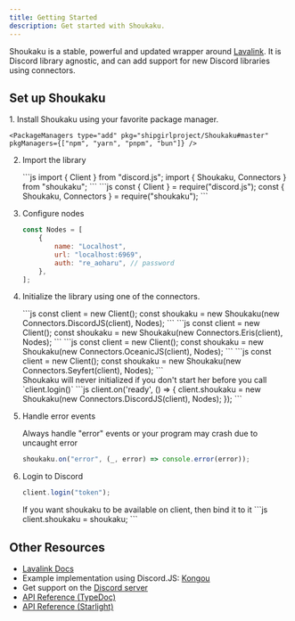```yaml
---
title: Getting Started
description: Get started with Shoukaku.
---
```



Shoukaku is a stable, powerful and updated wrapper around [Lavalink](https://lavalink.dev/). It is Discord library agnostic, and can add support for new Discord libraries using connectors.

## Set up Shoukaku
<Steps>
1. Install Shoukaku using your favorite package manager.

    <PackageManagers type="add" pkg="shipgirlproject/Shoukaku#master" pkgManagers={["npm", "yarn", "pnpm", "bun"]} />

2. Import the library

    <Tabs>
        <TabItem label="ESM">
            ```js
            import { Client } from "discord.js";
            import { Shoukaku, Connectors } from "shoukaku";
            ```
        </TabItem>
        <TabItem label="CJS">
            ```js
            const { Client } = require("discord.js");
            const { Shoukaku, Connectors } = require("shoukaku");
            ```
        </TabItem>
    </Tabs>

3. Configure nodes

    ```js
    const Nodes = [
        {
            name: "Localhost",
            url: "localhost:6969",
            auth: "re_aoharu", // password
        },
    ];
    ```

4. Initialize the library using one of the connectors.
    
    <Tabs>
        <TabItem label="Discord.JS">
            ```js
            const client = new Client();
            const shoukaku = new Shoukaku(new Connectors.DiscordJS(client), Nodes);
            ```
        </TabItem>
        <TabItem label="Eris">
            ```js
            const client = new Client();
            const shoukaku = new Shoukaku(new Connectors.Eris(client), Nodes);
            ```
        </TabItem>
        <TabItem label="Oceanic.JS">
            ```js
            const client = new Client();
            const shoukaku = new Shoukaku(new Connectors.OceanicJS(client), Nodes);
            ```
        </TabItem>
        <TabItem label="Seyfert">
            ```js
            const client = new Client();
            const shoukaku = new Shoukaku(new Connectors.Seyfert(client), Nodes);
            ```
        </TabItem>
    </Tabs>

    <Aside type="danger" title="Do not ever do this!">
        Shoukaku will never initialized if you don't start her before you call `client.login()`
        ```js
        client.on('ready', () => {
            client.shoukaku = new Shoukaku(new Connectors.DiscordJS(client), Nodes);
        });
        ```
    </Aside>

5. Handle error events

    Always handle "error" events or your program may crash due to uncaught error
    ```js
    shoukaku.on("error", (_, error) => console.error(error));
    ```

6. Login to Discord

    ```js
    client.login("token");
    ```

    <Aside type="tip">
    If you want shoukaku to be available on client, then bind it to it
    ```js
    client.shoukaku = shoukaku;
    ```
    </Aside>         

</Steps>

## Other Resources

- [Lavalink Docs](https://lavalink.dev)
- Example implementation using Discord.JS: [Kongou](https://github.com/Deivu/Kongou)
- Get support on the [Discord server](https://discord.gg/FVqbtGu)
- [API Reference (TypeDoc)](https://shoukaku.shipgirl.moe)
- [API Reference (Starlight)](/api/classes/shoukaku)
